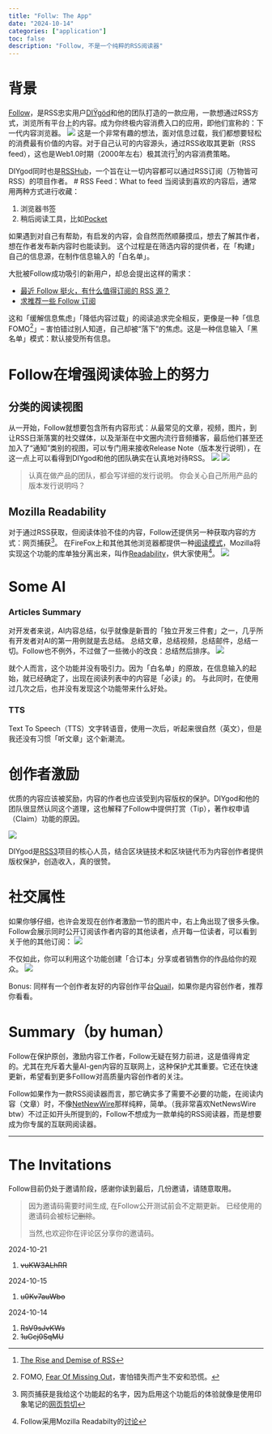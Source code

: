 ```yaml
---
title: "Follw: The App"
date: "2024-10-14"
categories: ["application"]
toc: false
description: "Follow, 不是一个纯粹的RSS阅读器"
---
```


# 背景
[Follow](https://follow.is)，是RSS忠实用户[DIŸgöd](https://x.com/DIYgod)和他的团队打造的一款应用，一款想通过RSS方式，浏览所有平台上的内容。成为你终极内容消费入口的应用，即他们宣称的：下一代内容浏览器。
![](./images/follow-slogon.png)
这是一个非常有趣的想法，面对信息过载，我们都想要轻松的消费最有价值的内容。对于自己认可的内容源头，通过RSS收取其更新（RSS feed），这也是Web1.0时期（2000年左右）极其流行[^1]的内容消费策略。

DIYgod同时也是[RSSHub](https://docs.rsshub.app/zh/)，一个旨在让一切内容都可以通过RSS订阅（万物皆可RSS）的项目作者。
# RSS Feed：What to feed
当阅读到喜欢的内容后，通常用两种方式进行收藏：

1. 浏览器书签
2. 稍后阅读工具，比如[Pocket](https://getpocket.com/home)

如果遇到对自己有帮助，有启发的内容，会自然而然顺藤摸瓜，想去了解其作者，想在作者发布新内容时也能读到。
这个过程是在筛选内容的提供者，在「构建」自己的信息源，在制作信息输入的「白名单」。

大批被Follow成功吸引的新用户，却总会提出这样的需求：

- [最近 Follow 挺火，有什么值得订阅的 RSS 源？](https://www.google.com/url?sa=t&source=web&rct=j&opi=89978449&url=https://v2ex.com/t/1078500&ved=2ahUKEwi11I_zq4qJAxUAsVYBHfYoDTgQFnoECBcQAQ&usg=AOvVaw2Nyxyz6ENxQDggvL10Kj5R)
- [求推荐一些 Follow 订阅](https://www.google.com/url?sa=t&source=web&rct=j&opi=89978449&url=https://www.v2ex.com/t/1079170&ved=2ahUKEwi11I_zq4qJAxUAsVYBHfYoDTgQFnoECBYQAQ&usg=AOvVaw1Fs7VRAlMAK36y5nw0Tg75)

这和「缓解信息焦虑」「降低内容过载」的阅读追求完全相反，更像是一种「信息FOMO[^3]」-- 害怕错过别人知道，自己却被“落下”的焦虑。这是一种信息输入「黑名单」模式：默认接受所有信息。

# Follow在增强阅读体验上的努力

## 分类的阅读视图
从一开始，Follow就想要包含所有内容形式：从最常见的文章，视频，图片，到让RSS日渐落寞的社交媒体，以及渐渐在中文圈内流行音频播客，最后他们甚至还加入了“通知”类别的视图，可以专门用来接收Release Note（版本发行说明），在这一点上可以看得到DIYgod和他的团队确实在认真地对待RSS。
![](./images/follow-app-contentview.png)
![](./images/follow-app-main-interface.png)

> 认真在做产品的团队，都会写详细的发行说明。
你会关心自己所用产品的版本发行说明吗？

## Mozilla Readability
对于通过RSS获取，但阅读体验不佳的内容，Follow还提供另一种获取内容的方式：网页捕获[^4]。
在FireFox上和其他其他浏览器都提供一种[阅读模式](https://support.mozilla.org/zh-CN/kb/firefox%E9%98%85%E8%AF%BB%E6%A8%A1%E5%BC%8F%E8%AE%A9%E7%BD%91%E9%A1%B5%E6%9B%B4%E6%B8%85%E7%88%BD)，Mozilla将实现这个功能的库单独分离出来，叫作[Readability](https://github.com/mozilla/readability)，供大家使用[^5]。
![](./images/readability.png)

# Some AI
### Articles Summary
对开发者来说，AI内容总结，似乎就像是新晋的「独立开发三件套」之一，几乎所有开发者对AI的第一用例就是去总结。 总结文章，总结视频，总结邮件，总结一切。Follow也不例外，不过做了一些微小的改良：总结然后排序。
![](./images/follow-app-ai-summary.png)

就个人而言，这个功能并没有吸引力。因为「白名单」的原故，在信息输入的起始，就已经确定了，出现在阅读列表中的内容是「必读」的。
与此同时，在使用过几次之后，也并没有发现这个功能带来什么好处。

### TTS
Text To Speech（TTS）文字转语音，使用一次后，听起来很自然（英文），但是我还没有习惯「听文章」这个新潮流。

# 创作者激励
优质的内容应该被奖励，内容的作者也应该受到内容版权的保护。DIYgod和他的团队很显然认同这个道理，这也解释了Follow中提供打赏（Tip），著作权申请（Claim）功能的原因。

![](./images/follow-app-creator-incentives.png)

DIYgod是[RSS3](https://rss3.io)项目的核心人员，结合区块链技术和区块链代币为内容创作者提供版权保护，创造收入，真的很赞。


# 社交属性
如果你够仔细，也许会发现在创作者激励一节的图片中，右上角出现了很多头像。Follow会展示同时公开订阅该作者内容的其他读者，点开每一位读者，可以看到关于他的其他订阅：
![](./images/follow-app-sociality.png)


不仅如此，你可以利用这个功能创建「合订本」分享或者销售你的作品给你的观众。
![](./images/follow-app-lists.png)

Bonus: 同样有一个创作者友好的内容创作平台[Quail](https://quail.ink)，如果你是内容创作者，推荐你看看。


# Summary（by human）
Follow在保护原创，激励内容工作者，Follow无疑在努力前进，这是值得肯定的。尤其在充斥着大量AI-gen内容的互联网上，这种保护尤其重要。它还在快速更新，希望看到更多Folllow对高质量内容创作者的关注。

Follow如果作为一款RSS阅读器而言，那它确实多了需要不必要的功能，在阅读内容（文章）时，不像[NetNewWire](https://netnewswire.com)那样纯粹，简单。（我非常喜欢NetNewsWire btw）不过正如开头所提到的，Follow不想成为一款单纯的RSS阅读器，而是想要成为你专属的互联网阅读器。

----
# The Invitations
Follow目前仍处于邀请阶段，感谢你读到最后，几份邀请，请随意取用。

> 因为邀请码需要时间生成, 在Follow公开测试前会不定期更新。
> 已经使用的邀请码会被标记~~删除~~。
>
> 当然,也欢迎你在评论区分享你的邀请码。

2024-10-21

1. ~~vuKW3ALhRR~~

2024-10-15

1. ~~u0Kv7auWbo~~

2024-10-14

1. ~~RsV9sJvKWs~~
2. ~~1uGcj0SqMU~~

[^1]: [The Rise and Demise of RSS](https://twobithistory.org/2018/12/18/rss.html)
[^2]: 影视更新通过MoviePilot，但这属于娱乐性质的内容，不需要每天都看，也没有必要通过专门“监控”新影视作品的上架信息。
[^3]: FOMO, [Fear Of Missing Out](https://zh.wikipedia.org/zh-hans/%E9%94%99%E5%A4%B1%E6%81%90%E6%83%A7%E7%97%87)，害怕错失而产生不安和恐慌。
[^4]: 网页捕获是我给这个功能起的名字，因为启用这个功能后的体验就像是使用印象笔记的[网页剪切](https://evernote.com/features/webclipper)
[^5]: Follow采用Mozilla Readabilty的[讨论](https://github.com/RSSNext/Follow/issues/169#issuecomment-2260378450)
